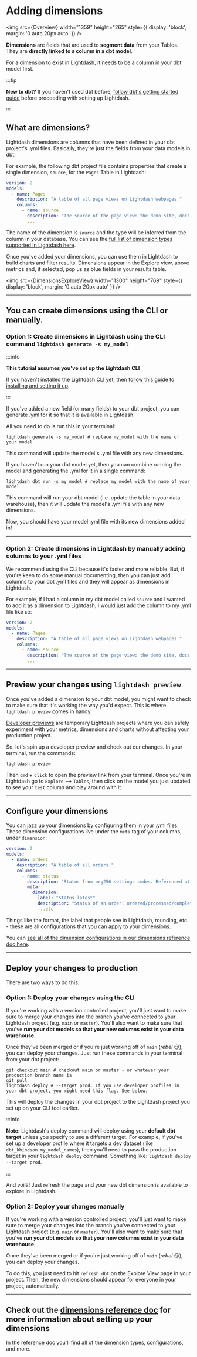 
# Adding dimensions

<img
  src={Overview}
  width="1359"
  height="265"
  style={{ display: 'block', margin: '0 auto 20px auto' }}
/>

**Dimensions** are fields that are used to **segment data** from your Tables. They are **directly linked to a column in a dbt model**.

For a dimension to exist in Lightdash, it needs to be a column in your dbt model first.

:::tip

**New to dbt?** If you haven't used dbt before, [follow dbt's getting started guide](https://docs.getdbt.com/tutorial/setting-up)
before proceeding with setting up Lightdash.

:::

## What are dimensions?

Lightdash dimensions are columns that have been defined in your dbt project's .yml files. Basically, they're just the fields from your data models in dbt.

For example, the following dbt project file contains properties that create a single dimension, `source`, for the `Pages` Table in Lightdash:

```yaml
version: 2
models:
  - name: Pages
    description: "A table of all page views on Lightdash webpages."
    columns:
      - name: source
        description: "The source of the page view: the demo site, docs site, or lightdash.com"
        ...
```

The name of the dimension is `source` and the type will be inferred from the column in your database. You can see the [full list of dimension types supported in Lightdash here](/references/dimensions.mdx#dimension-types).

Once you've added your dimensions, you can use them in Lightdash to build charts and filter results. Dimensions appear in the Explore view, above metrics and, if selected, pop us as blue fields in your results table.

<img
  src={DimensionsExploreView}
  width="1300"
  height="769"
  style={{ display: 'block', margin: '0 auto 20px auto' }}
/>

---

## You can create dimensions using the CLI or manually.

### Option 1: Create dimensions in Lightdash using the CLI command `lightdash generate -s my_model`

:::info

**This tutorial assumes you've set up the Lightdash CLI**

If you haven't installed the Lightdash CLI yet, then [follow this guide to installing and setting it up](/guides/cli/how-to-install-the-lightdash-cli).

:::

If you've added a new field (or many fields) to your dbt project, you can generate .yml for it so that it is available in Lightdash.

All you need to do is run this in your terminal:

```shell
lightdash generate -s my_model # replace my_model with the name of your model
```

This command will update the model's .yml file with any new dimensions.

If you haven't run your dbt model yet, then you can combine running the model and generating the .yml for it in a single command:

```shell
lightdash dbt run -s my_model # replace my_model with the name of your model
```

This command will run your dbt model (i.e. update the table in your data warehouse), then it will update the model's .yml file with any new dimensions.

Now, you should have your model .yml file with its new dimensions added in!

---

### Option 2: Create dimensions in Lightdash by manually adding columns to your .yml files

We recommend using the CLI because it's faster and more reliable. But, if you're keen to do some manual documenting, then you can just add columns to your dbt .yml files and they will appear as dimensions in Lightdash.

For example, if I had a column in my dbt model called `source` and I wanted to add it as a dimension to Lightdash, I would just add the column to my .yml file like so:

```yaml
version: 2
models:
  - name: Pages
    description: "A table of all page views on Lightdash webpages."
    columns:
      - name: source
        description: "The source of the page view: the demo site, docs site, or lightdash.com"
        ...
```

---

## Preview your changes using `lightdash preview`

Once you've added a dimension to your dbt model, you might want to check to make sure that it's working the way you'd expect. This is where `lightdash preview` comes in handy.

[Developer previews](/guides/cli/how-to-use-lightdash-preview.mdx) are temporary Lightdash projects where you can safely experiment with your metrics, dimensions and charts without affecting your production project.

So, let's spin up a developer preview and check out our changes. In your terminal, run the commands:

```shell
lightdash preview
```

Then `cmd` + `click` to open the preview link from your terminal. Once you're in Lightdash go to `Explore` --> `Tables`, then click on the model you just updated to see your `test` column and play around with it.

---

## Configure your dimensions

You can jazz up your dimensions by configuring them in your .yml files. These dimension configurations live under the `meta` tag of your columns, under `dimension`:

```yaml
version: 2
models:
  - name: orders
    description: "A table of all orders."
    columns:
      - name: status
        description: "Status from org256 settings codes. Referenced at delivery from stat5 zone."
        meta:
          dimension:
            label: "Status latest"
            description: "Status of an order: ordered/processed/complete"
            ...etc
```

Things like the format, the label that people see in Lightdash, rounding, etc. - these are all configurations that you can apply to your dimensions.

You can [see all of the dimension configurations in our dimensions reference doc here](/references/dimensions.mdx#dimension-configuration).

---

## Deploy your changes to production

There are two ways to do this:

### Option 1: Deploy your changes using the CLI

If you're working with a version controlled project, you'll just want to make sure to merge your changes into the branch you've connected to your Lightdash project (e.g. `main` or `master`). You'll also want to make sure that you've **run your dbt models so that your new columns exist in your data warehouse**.

Once they've been merged or if you're just working off of `main` (_rebel_ 😏), you can deploy your changes. Just run these commands in your terminal from your dbt project:

```shell
git checkout main # checkout main or master - or whatever your production branch name is
git pull
lightdash deploy # --target prod. If you use developer profiles in your dbt project, you might need this flag. See below.
```

This will deploy the changes in your dbt project to the Lightdash project you set up on your CLI tool earlier.

:::info

**Note:** Lightdash's deploy command will deploy using your **default dbt target** unless you specify to use a different target. For example, if you've set up a developer profile where it targets a dev dataset (like `dbt_khindson.my_model_names`), then you'll need to pass the production target in your `lightdash deploy` command. Something like: `lightdash deploy --target prod`.

:::

And voilà! Just refresh the page and your new dbt dimension is available to explore in Lightdash.

### Option 2: Deploy your changes manually

If you're working with a version controlled project, you'll just want to make sure to merge your changes into the branch you've connected to your Lightdash project (e.g. `main` or `master`). You'll also want to make sure that you've **run your dbt models so that your new columns exist in your data warehouse**.

Once they've been merged or if you're just working off of `main` (_rebel_ 😏), you can deploy your changes.

To do this, you just need to hit `refresh dbt` on the Explore View page in your project. Then, the new dimensions should appear for everyone in your project, automatically.

---

## Check out the [dimensions reference doc](/references/dimensions) for more information about setting up your dimensions

In the [reference doc](/references/dimensions) you'll find all of the dimension types, configurations, and more.
